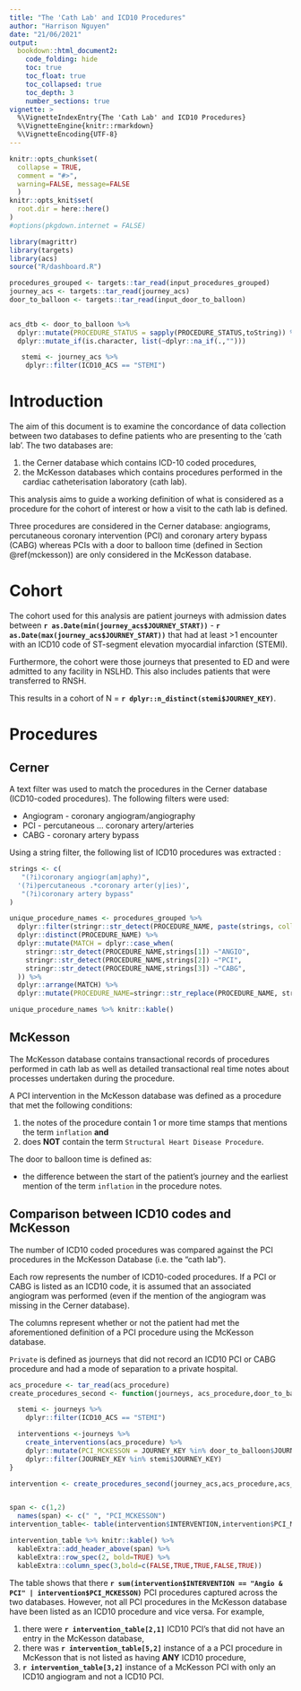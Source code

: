 ```yaml
---
title: "The 'Cath Lab' and ICD10 Procedures"
author: "Harrison Nguyen"
date: "21/06/2021"
output:  
  bookdown::html_document2:
    code_folding: hide
    toc: true
    toc_float: true
    toc_collapsed: true
    toc_depth: 3
    number_sections: true
vignette: >
  %\VignetteIndexEntry{The 'Cath Lab' and ICD10 Procedures}
  %\VignetteEngine{knitr::rmarkdown}
  %\VignetteEncoding{UTF-8}
---
```


```r
knitr::opts_chunk$set(
  collapse = TRUE,
  comment = "#>",
  warning=FALSE, message=FALSE
  )
knitr::opts_knit$set(
  root.dir = here::here()
)
#options(pkgdown.internet = FALSE)
```

```r
library(magrittr)
library(targets)
library(acs)
source("R/dashboard.R")
```

```r

procedures_grouped <- targets::tar_read(input_procedures_grouped)
journey_acs <- targets::tar_read(journey_acs)
door_to_balloon <- targets::tar_read(input_door_to_balloon)
  

```
```r
acs_dtb <- door_to_balloon %>%
  dplyr::mutate(PROCEDURE_STATUS = sapply(PROCEDURE_STATUS,toString)) %>%
  dplyr::mutate_if(is.character, list(~dplyr::na_if(.,"")))
```


```r
   stemi <- journey_acs %>%
    dplyr::filter(ICD10_ACS == "STEMI")
```

# Introduction

The aim of this document is to examine the concordance of data collection between two databases to define patients who are presenting to the 'cath lab'. The two databases are:

1. the Cerner database which contains ICD-10 coded procedures,
2. the McKesson databases which contains procedures performed in the cardiac catheterisation laboratory (cath lab).

This analysis aims to guide a working definition of what is considered as a procedure for the cohort of interest or how a visit to the cath lab is defined.

Three procedures are considered in the Cerner database: angiograms, percutaneous coronary intervention (PCI) and coronary artery bypass (CABG) whereas PCIs with a door to balloon time (defined in Section \@ref(mckesson)) are only considered in the McKesson database.

# Cohort

The cohort used for this analysis are patient journeys with admission dates between **`r as.Date(min(journey_acs$JOURNEY_START))`** - **`r as.Date(max(journey_acs$JOURNEY_START))`** that had at least >1 encounter with an ICD10 code of ST-segment elevation myocardial infarction (STEMI). 

Furthermore, the cohort were those journeys that presented to ED and were admitted to any facility in NSLHD. This also includes patients that were transferred to RNSH.


This results in a cohort of N = **`r dplyr::n_distinct(stemi$JOURNEY_KEY)`**.

# Procedures

## Cerner

A text filter was used to match the procedures in the Cerner database (ICD10-coded procedures). The following filters were used:

* Angiogram - coronary angiogram/angiography
* PCI - percutaneous ... coronary artery/arteries
* CABG - coronary artery bypass

Using a string filter, the following list of ICD10 procedures was extracted :

```r


strings <- c(
   "(?i)coronary angiogr(am|aphy)",
  '(?i)percutaneous .*coronary arter(y|ies)',
   "(?i)coronary artery bypass"
)

unique_procedure_names <- procedures_grouped %>%
  dplyr::filter(stringr::str_detect(PROCEDURE_NAME, paste(strings, collapse = "|"))) %>%
  dplyr::distinct(PROCEDURE_NAME) %>%
  dplyr::mutate(MATCH = dplyr::case_when(
    stringr::str_detect(PROCEDURE_NAME,strings[1]) ~"ANGIO",
    stringr::str_detect(PROCEDURE_NAME,strings[2]) ~"PCI",
    stringr::str_detect(PROCEDURE_NAME,strings[3]) ~"CABG",
  )) %>%
  dplyr::arrange(MATCH) %>%
  dplyr::mutate(PROCEDURE_NAME=stringr::str_replace(PROCEDURE_NAME, stringr::fixed("$"),""))

unique_procedure_names %>% knitr::kable()
```

## McKesson {#mckesson}

The McKesson database contains  transactional records of procedures performed in cath lab as well as detailed transactional real time notes about processes undertaken during the procedure.

A PCI intervention in the McKesson database was defined as a procedure that met the following conditions:

1. the notes of the procedure contain 1 or more time stamps that mentions the term `inflation` **and**
2. does **NOT** contain the term `Structural Heart Disease Procedure`.

The door to balloon time is defined as:

* the difference between the start of the patient's journey and the earliest mention of the term `inflation` in the procedure notes.

## Comparison between ICD10 codes and McKesson

The number of ICD10 coded procedures was compared against the PCI procedures in the McKesson Database (i.e. the "cath lab").

Each row represents the number of ICD10-coded procedures. If a PCI or CABG is listed as an ICD10 code, it is assumed that an associated angiogram was performed (even if the mention of the angiogram was missing in the Cerner database).

The columns represent whether or not the patient had met the aforementioned definition of a PCI procedure using the McKesson database.

`Private` is defined as journeys that did not record an ICD10 PCI or CABG procedure and had a mode of separation to a private hospital.

```r
acs_procedure <- tar_read(acs_procedure)
create_procedures_second <- function(journeys, acs_procedure,door_to_balloon){

  stemi <- journeys %>%
    dplyr::filter(ICD10_ACS == "STEMI")

  interventions <-journeys %>%
    create_interventions(acs_procedure) %>%
    dplyr::mutate(PCI_MCKESSON = JOURNEY_KEY %in% door_to_balloon$JOURNEY_KEY) %>%
    dplyr::filter(JOURNEY_KEY %in% stemi$JOURNEY_KEY)
}

```
```r

intervention <- create_procedures_second(journey_acs,acs_procedure,acs_dtb)


span <- c(1,2)
  names(span) <- c(" ", "PCI_MCKESSON")
intervention_table<- table(intervention$INTERVENTION,intervention$PCI_MCKESSON) 

intervention_table %>% knitr::kable() %>%
  kableExtra::add_header_above(span) %>%
  kableExtra::row_spec(2, bold=TRUE) %>%
  kableExtra::column_spec(3,bold=c(FALSE,TRUE,TRUE,FALSE,TRUE))

```


The table shows that there **`r sum(intervention$INTERVENTION == "Angio & PCI" | intervention$PCI_MCKESSON)`** PCI procedures captured across the two databases. However, not all PCI procedures in the McKesson database have been listed as an ICD10 procedure and vice versa. For example, 

1. there were **`r intervention_table[2,1]`** ICD10 PCI's that did not have an entry in the McKesson database,
2. there was **`r intervention_table[5,2]`** instance of a a PCI procedure in McKesson that is not listed as having **ANY** ICD10 procedure,
3. **`r intervention_table[3,2]`** instance of a McKesson PCI with only an ICD10 angiogram and not a ICD10 PCI.


